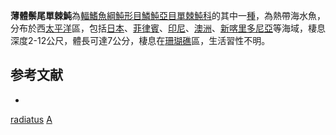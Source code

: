 {{Speciesbox
| genus = Acreichthys
| species = radiatus
| authority = [[Popta|Popta]], 1900
| image = Radial Filefish.jpg
| status = NE
| status_system = IUCN3.1
| synonyms = *''Monacanthus radiatus'', <small>Popta, 1900</small>
}}

'''薄體鬃尾單棘魨'''為[[輻鰭魚綱|輻鰭魚綱]][[魨形目|魨形目]][[鱗魨亞目|鱗魨亞目]][[單棘魨科|單棘魨科]]的其中一[[種|種]]，為熱帶海水魚，分布於西[[太平洋|太平洋]]區，包括[[日本|日本]]、[[菲律賓|菲律賓]]、[[印尼|印尼]]、[[澳洲|澳洲]]、[[新喀里多尼亞|新喀里多尼亞]]等海域，棲息深度2-12公尺，體長可達7公分，棲息在[[珊瑚礁|珊瑚礁]]區，生活習性不明。

==参考文献==
*{{FishBase_species|genus=Acreichthys|species=radiatus|year=2014|month=2}}

{{Taxonbar}}

[[Category:鬃尾單棘魨屬|radiatus]]
[[Category:1900年描述的魚類|A]]


{{魚類小作品}}